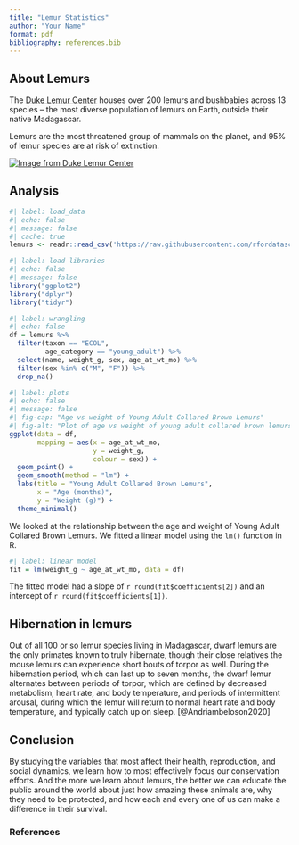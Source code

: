 ```yaml
---
title: "Lemur Statistics"
author: "Your Name"
format: pdf
bibliography: references.bib
---
```


## About Lemurs

The [Duke Lemur Center](https://lemur.duke.edu/) houses over 200 lemurs and bushbabies across 13 species – the most diverse population of lemurs on Earth, outside their native Madagascar.

Lemurs are the most threatened group of mammals on the planet, and 95% of lemur species are at risk of extinction. 

[![Image from Duke Lemur Center](mongoose-lemur.png){fig-alt="Mongoose lemur looking directly at the camera" fig-align="center"}](https://lemur.duke.edu/discover/meet-the-lemurs/mongoose-lemur/)

## Analysis

```r
#| label: load_data
#| echo: false
#| message: false
#| cache: true
lemurs <- readr::read_csv('https://raw.githubusercontent.com/rfordatascience/tidytuesday/master/data/2021/2021-08-24/lemur_data.csv')
```

```r
#| label: load libraries
#| echo: false
#| message: false
library("ggplot2")
library("dplyr")
library("tidyr")
```


```r
#| label: wrangling
#| echo: false
df = lemurs %>% 
  filter(taxon == "ECOL", 
         age_category == "young_adult") %>% 
  select(name, weight_g, sex, age_at_wt_mo) %>% 
  filter(sex %in% c("M", "F")) %>% 
  drop_na()
```


```r
#| label: plots
#| echo: false
#| message: false
#| fig-cap: "Age vs weight of Young Adult Collared Brown Lemurs"
#| fig-alt: "Plot of age vs weight of young adult collared brown lemurs, split by male and female showing positive relationship for both"
ggplot(data = df,
       mapping = aes(x = age_at_wt_mo,
                     y = weight_g,
                     colour = sex)) +
  geom_point() +
  geom_smooth(method = "lm") +
  labs(title = "Young Adult Collared Brown Lemurs", 
       x = "Age (months)", 
       y = "Weight (g)") +
  theme_minimal() 
```


We looked at the relationship between the age and weight of Young Adult Collared Brown Lemurs. We fitted a linear model using the `lm()` function in R. 

```r
#| label: linear model
fit = lm(weight_g ~ age_at_wt_mo, data = df)
```

\begin{equation}
y = mx + c
\end{equation}

The fitted model had a slope of `r round(fit$coefficients[2])` and an intercept of `r round(fit$coefficients[1])`.

## Hibernation in lemurs

Out of all 100 or so lemur species living in Madagascar, dwarf lemurs are the only primates known to truly hibernate, though their close relatives the mouse lemurs can experience short bouts of torpor as well. During the hibernation period, which can last up to seven months, the dwarf lemur alternates between periods of torpor, which are defined by decreased metabolism, heart rate, and body temperature, and periods of intermittent arousal, during which the lemur will return to normal heart rate and body temperature, and typically catch up on sleep. \[@Andriambeloson2020\]

## Conclusion

By studying the variables that most affect their health, reproduction, and social dynamics, we learn how to most effectively focus our conservation efforts. And the more we learn about lemurs, the better we can educate the public around the world about just how amazing these animals are, why they need to be protected, and how each and every one of us can make a difference in their survival.

### References
